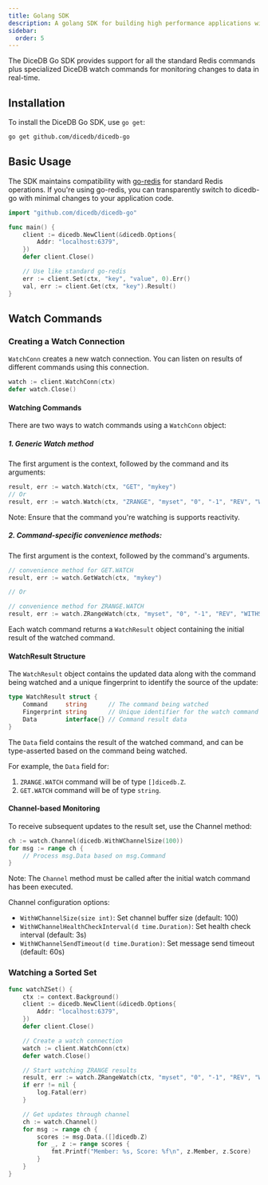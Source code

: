 ```yaml
---
title: Golang SDK
description: A golang SDK for building high performance applications with DiceDB.
sidebar:
  order: 5
---
```


The DiceDB Go SDK provides support for all the standard Redis commands plus specialized DiceDB watch commands for monitoring changes to data in real-time.

## Installation

To install the DiceDB Go SDK, use `go get`:

```bash
go get github.com/dicedb/dicedb-go
```

## Basic Usage

The SDK maintains compatibility with [go-redis](https://github.com/redis/go-redis) for standard Redis operations. If you're using go-redis, you can transparently switch to dicedb-go with minimal changes to your application code.

```go
import "github.com/dicedb/dicedb-go"

func main() {
    client := dicedb.NewClient(&dicedb.Options{
        Addr: "localhost:6379",
    })
    defer client.Close()

    // Use like standard go-redis
    err := client.Set(ctx, "key", "value", 0).Err()
    val, err := client.Get(ctx, "key").Result()
}
```

## Watch Commands

### Creating a Watch Connection

`WatchConn` creates a new watch connection. You can listen on results of different commands using this connection.

```go
watch := client.WatchConn(ctx)
defer watch.Close()
```

#### Watching Commands

There are two ways to watch commands using a `WatchConn` object:

##### 1. Generic Watch method

The first argument is the context, followed by the command and its arguments:

```go
result, err := watch.Watch(ctx, "GET", "mykey")
// Or
result, err := watch.Watch(ctx, "ZRANGE", "myset", "0", "-1", "REV", "WITHSCORES")
```

Note: Ensure that the command you're watching is supports reactivity.

##### 2. Command-specific convenience methods:

The first argument is the context, followed by the command's arguments.

```go
// convenience method for GET.WATCH
result, err := watch.GetWatch(ctx, "mykey")

// Or

// convenience method for ZRANGE.WATCH
result, err := watch.ZRangeWatch(ctx, "myset", "0", "-1", "REV", "WITHSCORES")
```

Each watch command returns a `WatchResult` object containing the initial result of the watched command.

#### WatchResult Structure
The `WatchResult` object contains the updated data along with the command being watched and a unique fingerprint to identify the source of the update:

```go
type WatchResult struct {
    Command     string      // The command being watched
    Fingerprint string      // Unique identifier for the watch command to help identify the source of the update.
    Data        interface{} // Command result data
}
```

The `Data` field contains the result of the watched command, and can be type-asserted based on the command being watched.

For example, the `Data` field for:
1. `ZRANGE.WATCH` command will be of type `[]dicedb.Z`.
2. `GET.WATCH` command will be of type `string`.

#### Channel-based Monitoring

To receive subsequent updates to the result set, use the Channel method:

```go
ch := watch.Channel(dicedb.WithWChannelSize(100))
for msg := range ch {
    // Process msg.Data based on msg.Command
}
```
Note: The `Channel` method must be called after the initial watch command has been executed.

Channel configuration options:
- `WithWChannelSize(size int)`: Set channel buffer size (default: 100)
- `WithWChannelHealthCheckInterval(d time.Duration)`: Set health check interval (default: 3s)
- `WithWChannelSendTimeout(d time.Duration)`: Set message send timeout (default: 60s)


### Watching a Sorted Set

```go
func watchZSet() {
    ctx := context.Background()
    client := dicedb.NewClient(&dicedb.Options{
        Addr: "localhost:6379",
    })
    defer client.Close()

    // Create a watch connection
    watch := client.WatchConn(ctx)
    defer watch.Close()

    // Start watching ZRANGE results
    result, err := watch.ZRangeWatch(ctx, "myset", "0", "-1", "REV", "WITHSCORES")
    if err != nil {
        log.Fatal(err)
    }

    // Get updates through channel
    ch := watch.Channel()
    for msg := range ch {
        scores := msg.Data.([]dicedb.Z)
        for _, z := range scores {
            fmt.Printf("Member: %s, Score: %f\n", z.Member, z.Score)
        }
    }
}
```
